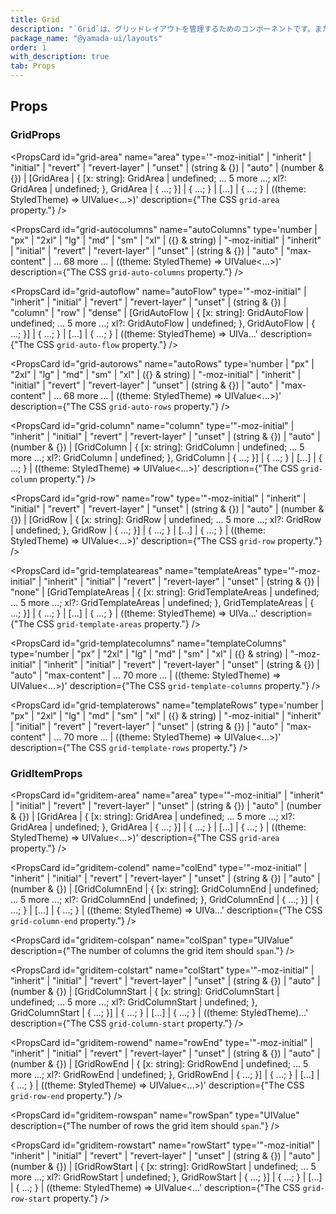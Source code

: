 ```yaml
---
title: Grid
description: "`Grid`は、グリッドレイアウトを管理するためのコンポーネントです。また、便利なスタイルのショートハンドが用意されています。"
package_name: "@yamada-ui/layouts"
order: 1
with_description: true
tab: Props
---
```


## Props

### GridProps

<PropsCard
  id="grid-area"
  name="area"
  type='"-moz-initial" | "inherit" | "initial" | "revert" | "revert-layer" | "unset" | (string & {}) | "auto" | (number & {}) | [GridArea | { [x: string]: GridArea | undefined; ... 5 more ...; xl?: GridArea | undefined; }, GridArea | { ...; }] | { ...; } | [...] | { ...; } | ((theme: StyledTheme) => UIValue<...>)'
  description={"The CSS `grid-area` property."}
/>

<PropsCard
  id="grid-autocolumns"
  name="autoColumns"
  type='number | "px" | "2xl" | "lg" | "md" | "sm" | "xl" | ({} & string) | "-moz-initial" | "inherit" | "initial" | "revert" | "revert-layer" | "unset" | (string & {}) | "auto" | "max-content" | ... 68 more ... | ((theme: StyledTheme) => UIValue<...>)'
  description={"The CSS `grid-auto-columns` property."}
/>

<PropsCard
  id="grid-autoflow"
  name="autoFlow"
  type='"-moz-initial" | "inherit" | "initial" | "revert" | "revert-layer" | "unset" | (string & {}) | "column" | "row" | "dense" | [GridAutoFlow | { [x: string]: GridAutoFlow | undefined; ... 5 more ...; xl?: GridAutoFlow | undefined; }, GridAutoFlow | { ...; }] | { ...; } | [...] | { ...; } | ((theme: StyledTheme) => UIVa...'
  description={"The CSS `grid-auto-flow` property."}
/>

<PropsCard
  id="grid-autorows"
  name="autoRows"
  type='number | "px" | "2xl" | "lg" | "md" | "sm" | "xl" | ({} & string) | "-moz-initial" | "inherit" | "initial" | "revert" | "revert-layer" | "unset" | (string & {}) | "auto" | "max-content" | ... 68 more ... | ((theme: StyledTheme) => UIValue<...>)'
  description={"The CSS `grid-auto-rows` property."}
/>

<PropsCard
  id="grid-column"
  name="column"
  type='"-moz-initial" | "inherit" | "initial" | "revert" | "revert-layer" | "unset" | (string & {}) | "auto" | (number & {}) | [GridColumn | { [x: string]: GridColumn | undefined; ... 5 more ...; xl?: GridColumn | undefined; }, GridColumn | { ...; }] | { ...; } | [...] | { ...; } | ((theme: StyledTheme) => UIValue<...>)'
  description={"The CSS `grid-column` property."}
/>

<PropsCard
  id="grid-row"
  name="row"
  type='"-moz-initial" | "inherit" | "initial" | "revert" | "revert-layer" | "unset" | (string & {}) | "auto" | (number & {}) | [GridRow | { [x: string]: GridRow | undefined; ... 5 more ...; xl?: GridRow | undefined; }, GridRow | { ...; }] | { ...; } | [...] | { ...; } | ((theme: StyledTheme) => UIValue<...>)'
  description={"The CSS `grid-row` property."}
/>

<PropsCard
  id="grid-templateareas"
  name="templateAreas"
  type='"-moz-initial" | "inherit" | "initial" | "revert" | "revert-layer" | "unset" | (string & {}) | "none" | [GridTemplateAreas | { [x: string]: GridTemplateAreas | undefined; ... 5 more ...; xl?: GridTemplateAreas | undefined; }, GridTemplateAreas | { ...; }] | { ...; } | [...] | { ...; } | ((theme: StyledTheme) => UIVa...'
  description={"The CSS `grid-template-areas` property."}
/>

<PropsCard
  id="grid-templatecolumns"
  name="templateColumns"
  type='number | "px" | "2xl" | "lg" | "md" | "sm" | "xl" | ({} & string) | "-moz-initial" | "inherit" | "initial" | "revert" | "revert-layer" | "unset" | (string & {}) | "auto" | "max-content" | ... 70 more ... | ((theme: StyledTheme) => UIValue<...>)'
  description={"The CSS `grid-template-columns` property."}
/>

<PropsCard
  id="grid-templaterows"
  name="templateRows"
  type='number | "px" | "2xl" | "lg" | "md" | "sm" | "xl" | ({} & string) | "-moz-initial" | "inherit" | "initial" | "revert" | "revert-layer" | "unset" | (string & {}) | "auto" | "max-content" | ... 70 more ... | ((theme: StyledTheme) => UIValue<...>)'
  description={"The CSS `grid-template-rows` property."}
/>

### GridItemProps

<PropsCard
  id="griditem-area"
  name="area"
  type='"-moz-initial" | "inherit" | "initial" | "revert" | "revert-layer" | "unset" | (string & {}) | "auto" | (number & {}) | [GridArea | { [x: string]: GridArea | undefined; ... 5 more ...; xl?: GridArea | undefined; }, GridArea | { ...; }] | { ...; } | [...] | { ...; } | ((theme: StyledTheme) => UIValue<...>)'
  description={"The CSS `grid-area` property."}
/>

<PropsCard
  id="griditem-colend"
  name="colEnd"
  type='"-moz-initial" | "inherit" | "initial" | "revert" | "revert-layer" | "unset" | (string & {}) | "auto" | (number & {}) | [GridColumnEnd | { [x: string]: GridColumnEnd | undefined; ... 5 more ...; xl?: GridColumnEnd | undefined; }, GridColumnEnd | { ...; }] | { ...; } | [...] | { ...; } | ((theme: StyledTheme) => UIVa...'
  description={"The CSS `grid-column-end` property."}
/>

<PropsCard
  id="griditem-colspan"
  name="colSpan"
  type="UIValue<number>"
  description={"The number of columns the grid item should `span`."}
/>

<PropsCard
  id="griditem-colstart"
  name="colStart"
  type='"-moz-initial" | "inherit" | "initial" | "revert" | "revert-layer" | "unset" | (string & {}) | "auto" | (number & {}) | [GridColumnStart | { [x: string]: GridColumnStart | undefined; ... 5 more ...; xl?: GridColumnStart | undefined; }, GridColumnStart | { ...; }] | { ...; } | [...] | { ...; } | ((theme: StyledTheme)...'
  description={"The CSS `grid-column-start` property."}
/>

<PropsCard
  id="griditem-rowend"
  name="rowEnd"
  type='"-moz-initial" | "inherit" | "initial" | "revert" | "revert-layer" | "unset" | (string & {}) | "auto" | (number & {}) | [GridRowEnd | { [x: string]: GridRowEnd | undefined; ... 5 more ...; xl?: GridRowEnd | undefined; }, GridRowEnd | { ...; }] | { ...; } | [...] | { ...; } | ((theme: StyledTheme) => UIValue<...>)'
  description={"The CSS `grid-row-end` property."}
/>

<PropsCard
  id="griditem-rowspan"
  name="rowSpan"
  type="UIValue<number>"
  description={"The number of rows the grid item should `span`."}
/>

<PropsCard
  id="griditem-rowstart"
  name="rowStart"
  type='"-moz-initial" | "inherit" | "initial" | "revert" | "revert-layer" | "unset" | (string & {}) | "auto" | (number & {}) | [GridRowStart | { [x: string]: GridRowStart | undefined; ... 5 more ...; xl?: GridRowStart | undefined; }, GridRowStart | { ...; }] | { ...; } | [...] | { ...; } | ((theme: StyledTheme) => UIValue<...'
  description={"The CSS `grid-row-start` property."}
/>

